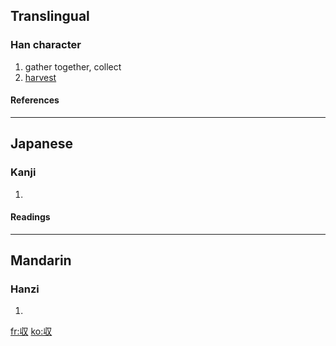 {{see|收}}

==Translingual==
===Han character===
{{Han char|rad=又|as=02|sn=4|four=|canj=女中水 (VLE)}}
# gather together, collect
# [[harvest]]
====References====
{{Han ref|kx=0165.210|dkj=03128|dj=0376.010|hdz=10393.030|uh=53CE|ud=21454}}
----
==Japanese==
===Kanji===
{{ja-kanji|grade=|rs=又02}}
# {{defn|Japanese}} 
====Readings====
{{ja-readings|on=[[しゅう]] (shū)|kun=[[おさめる]] (osameru), [[おさまる]] (osamaru)}}
----
==Mandarin==
===Hanzi===
{{cmn-hanzi|pin=[[bō]] (bo1), [[fǎ]] (fa3), [[fà]] (fa4), [[shōu]] (shou1)|wg=po<sup>1</sup>, fa<sup>3</sup>, fa<sup>4</sup>, shou<sup>1</sup>}}
# {{defn|Mandarin}}

[[fr:収]]
[[ko:収]]